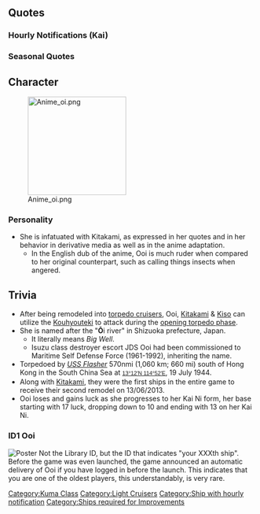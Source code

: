 {{ShipPageHeader}}

==Quotes==
{{ShipQuotes
|Introduction = こんにちは。軽巡洋艦大井です。どうぞよろしくお願い致しますね
|Introduction/En = Hello. I'm Light Cruiser Ooi. Pleased to make your acquaintance.

|Introduction/Kai = 重雷装艦、大井です。ところで北上さんはどこかしら？
|Introduction/Kai/En = I'm torpedo cruiser Ooi. By the way, I wonder where Kitakami-san is.

|Library = 球磨型軽巡洋艦の４番艦、大井よ。<br>神戸生まれなの。<br>平時は海軍兵学校練習艦として活躍したのよ？<br>もちろん、真打ちは、重雷装艦へのモデルチェンジよね？頑張るわ！
|Library/En = I'm Ooi, fourth ship in the Kuma-class light cruisers.<br>I was born in Kobe.<br>I'm an active practice ship at the Navy School, you know?<br>Of course, I'll change into a torpedo cruiser if I need to fight for real. Nice to meet you!

|Library/Kai = 重雷装艦バージョンの大井です。<br>圧倒的な水雷戦力を期待されたけど、出番がなかなかなかったの。<br>今度は活躍して見せるわ。みていてね！
|Library/Kai/En = It's Ooi, torpedo cruiser edition.<br>My torpedo powers were counted in, but I didn't have much of the limelight.<br>I'll show you what I'm made of this time. Keep your eyes open!
|Library/Kai/Note = 重雷装巡洋艦 = torpedo cruiser. '重' also means also 'enormous,' 'extreme,' etc. Not 'heavy' in this context. 重雷装艦 = torpedo ship.

|Secretary 1 = 演習ですか？
|Secretary 1/En = Is this some sort of drill?

|Secretary 2 = 北上さん？　あ、提督、なんですか？
|Secretary 2/En = Kitakami-san? Ah, Admiral, what is the matter?

|Secretary 3 = 提督…この手はなんですか…？　何かの演習ですか？　…撃ってもいいですか？
|Secretary 3/En = Admiral.. what's with that hand? Is this some sort of drill? May I shoot it?

|Secretary 3/Kai = 提督も気になります？そう、足にいっぱい付いたんですよ！･･･って触りすぎなので、提督に２０発撃っていいですか？
|Secretary 3/Kai/En = You like them too, Admiral? Yes, I have a lot attached to my legs! ...but you've touched them too much, so how about eating 20 of them?

|Idle = 北上さん、大丈夫かなぁ……。私がいないと心配だなぁ……ん……心配……きっと、そう、きっと何か起きてる！私、行かなきゃ！
|Idle/En = Will Kitakami-san be alright?..... I'm getting worried as I'm not with her... Hmm... I'm so worried... It's definitely, yes, there's definitely something that's about to happen! I have to go now!

|Secretary Married = 提督？他の娘がどうしたって？…え？違う？ふぅ～ん…ならいいの、なら...。
|Secretary Married/En = Admiral? What happened to the other girls, you say? Eh...? That's not it? Hmm, it's okay then.. It's okay...
|Secretary Married/Note = It's somewhat a sign she's a Yan

|Wedding = 北上さん！・・・なんだ提督なの？あ、いえいいんですけど・・・はい、提督も愛してます！
|Wedding/En = Kitakami-san!... oh ,it's the Admiral? Ah, no, it's fine.. yes, I love the Admiral too!
|Wedding/Note = (as in, loves the Admiral as well as KTKM)

|Wedding/Kai = たった二人の重雷装艦、私を選んでいいの？…私を裏切ったら海に沈めるけどね…
|Wedding/Kai/En = Of the two Torpedo cruisers, you chose me, right?... If you betray me, I'll sink you in the ocean, you know...
|Wedding/Kai/Note = Rather hypocritical, since she already has an interest towards KTKM (There's actually three CLTs now).

|Looking At Scores = 提督にお知らせが来ています
|Looking At Scores/En = There is a new message for you, Admiral.

|Looking At Scores/Kai = 提督に、お知らせみたいです
|Looking At Scores/Kai/En = It seems there is a message for you, Admiral.

|Looking At Scores/Kai Ni = 情報を確認するのですね、提督。
|Looking At Scores/Kai Ni/En = Checking on the report, Admiral.

|Joining A Fleet = 大井、水雷戦隊、出撃します
|Joining A Fleet/En = Ooi, Torpedo Squadron, sortie.

|Joining A Fleet/Kai = 重雷装艦、大井。出撃します！
|Joining A Fleet/Kai/En = Torpedo Cruiser Ooi, heading out!

|Equipment 1 = ふふっ、ちょっと嬉しい
|Equipment 1/En = Fufu~, I'm a little happy.

|Equipment 1/Kai = 九三式酸素魚雷って…冷たくて、素敵
|Equipment 1/Kai/En = These Type-93 Oxygen Torpedoes are so cool... and marvelous.

|Equipment 2 = あの、他の艦も強くしてあげて
|Equipment 2/En = Um, please strengthen the other ships too.
|Equipment 2/Note = *Ktkm-san *cough cough*

|Equipment 2/Kai = この魚雷火力、上手く使ってほしいな
|Equipment 2/Kai/En = I want to be able use my torpedoes to their maximum abilities.

|Equipment 2/Kai Ni = ふっふっふ……誰も私たちの前を遮れないわ。……あら、肩に糸屑が。はい、大丈夫です。
|Equipment 2/Kai Ni/En = Hehehe... Nobody will get in our way anymore...  Ah, there's a speck of dust on my shoulder. OK, I'm good.

|Equipment 3 = まあ、いいかな
|Equipment 3/En = Well, I guess this works.

|Equipment 3/Kai = 北上さんがいいって言うなら
|Equipment 3/Kai/En = If Kitakami is fine with it, go ahead.

|Equipment 3/Kai Ni = まあまあ、かな？
|Equipment 3/Kai Ni/En = This should be OK.

|Supply = そう、燃料と酸素魚雷を満載してね……ふふ……。これでまた、戦えます！
|Supply/En = Yep, be sure to pack me with fuel and torpedoes okay? Fufu, this way I can fight again.

|Docking Minor = はい、少し休んできますね。
|Docking Minor/En = Yes, I'll be taking a short break.

|Docking Major = ちっ、なんて指揮…あっ、いえ、なんでもありませーん。うふふっ。
|Docking Major/En = Tsk, what terrible command- no, it's nothing~. Ufufu.
|Docking Major/Note = She has a habit of insulting the commander

|Docking Major/Kai = 作戦が悪いのよ……あっ！いえ、私が至らなくてごめんなさい。
|Docking Major/Kai/En = That strategy was horrible... No, sorry for my incompetence.

|Docking Major/Kai Ni = 完全に作戦が悪いのよ……あっ！いえ、私が至らなくてごめんなさい。
|Docking Major/Kai Ni/En = It's all the campaign's fault! No, sorry for my incompetence.

|Docking Complete = よかった、艦の修理が終わったって。
|Docking Complete/En = The ship reparation is concluded, that's a relief.

|Docking Complete/Kai = そうね。艦の修理が終わったって。
|Docking Complete/Kai/En = That's right, a ship is fully repaired.

|Construction = 嬉しい。新しい仲間が到着しました
|Construction/En = I'm so happy that a new friend has arrived.

|Construction/Kai = 新しい仲間が艦隊に加わりました。
|Construction/Kai/En = A new friend has joined our fleet.

|Construction/Kai Ni = え？新しい艦？…ちっ、また邪魔な娘が。いえ、なんでもないの。
|Construction/Kai Ni/En = Eh? A new ship? ...Tch, another nuisance. No, it's nothing.

|Returning From Sortie = 艦隊が帰投しました、みんなお疲れ様
|Returning From Sortie/En = The fleet has returned. Thanks, everyone.

|Returning From Sortie/Kai = 艦隊が作戦終了です。お疲れ様ね。
|Returning From Sortie/Kai/En = The campaign has ended. Good work.

|Starting A Sortie = 大井、出ます！みんな、遅れないで！
|Starting A Sortie/En = Ooi, sortieing! Don't fall behind, everyone!

|Starting A Sortie/Kai = さぁ、酸素魚雷を撃ちまくりに、出撃よ！
|Starting A Sortie/Kai/En = Now, let's go and fire these oxygen torpedoes up!

|Starting A Sortie/Kai Ni = さぁ、冷たくて素敵な酸素魚雷、本当の力を叩きつけてやるのよ！
|Starting A Sortie/Kai Ni/En = Now, I will strike with the true power of these wonderfully cold oxygen torpedoes!

|Battle Start = 私、砲雷撃戦て聞くと、燃えちゃいます
|Battle Start/En = I get all worked up when I hear about exchanging shells!

|Battle Start/Kai = さぁ、いっくわよぉ
|Battle Start/Kai/En = Ok, here I go!

|Attack = そうね、もう遅いわよ
|Attack/En = Yeah, you're too slow.

|Attack/Kai = 酸素魚雷！20発！発射です！
|Attack/Kai/En = Oxygen Torpedoes! 20 shots! Launching!

|Attack/Kai Ni = 海の藻屑となりなさいなっ！
|Attack/Kai Ni/En = Become scrap at the bottom of the sea!
|Attack/Kai Ni/Note = Same as Base Night Attack line

|Night Battle = 北上さんを傷つけるのは、誰？
|Night Battle/En = Who's the one that hurt Kitakami?
|Night Battle/Note = Abukuma.

|Night Battle/Kai = 北上さんを傷つけるのは、誰？
|Night Battle/Kai/En = Who's the one that hurt Kitakami?

|Night Attack = 海の藻屑となりなさいなっ！
|Night Attack/En = Become scrap at the bottom of the sea!

|Night Attack/Kai = 九三式酸素魚雷やっちゃってよ！
|Night Attack/Kai/En = Type-93 Oxygen Torpedoes, launching!

|MVP = あら、私？うふふ、悪い気持ちじゃないわね。また頑張ります
|MVP/En = Oh, me? Ufufu, that isn't such a bad feeling. I'll try my best again!

|MVP/Kai = 私ですかぁ？いやだ、困ってしまいますぅ♪って、あれ、北上さん…？今の、北上さんは見ててくれたの！？ねぇ！
|MVP/Kai/En = I'm the one? Aww, I'm loss for words♪ Eh, Kitakami-san...? Did Kitakami-san see that!? Did she!?

|Minor Damage 1 = うぁあぁぁっ
|Minor Damage 1/En = Aaaaargh!

|Minor Damage 1/Kai = やだ、痛いじゃない！
|Minor Damage 1/Kai/En = Hey, that hurts!

|Minor Damage 2 = うっぅん、痛いったら
|Minor Damage 2/En = Ouch! It hurts!

|Minor Damage 2/Kai = も、もう･･･　もう怒ったわ！
|Minor Damage 2/Kai/En = G-geez... NOW I'm angry!

|Major Damage = やられちゃった…？修理しなくちゃ。
|Major Damage/En = They got me... I'll need to get repaired.

|Major Damage/Kai = やだ！？魚雷発射管がボロボロじゃない！
|Major Damage/Kai/En = Oh no! My torpedo tubes are in tatters now!

|Sunk = 敵艦隊、かなり削ってやれた…？　…そう、ならいいわ。沈んであげる…
|Sunk/En = I wonder if we've worn down the enemy fleet...? Really? That's fine. I'll sink them...

|Sunk/Kai = 重雷装艦として沈むのも、悪くはないわね……
|Sunk/Kai/En = I guess it isn't bad... to sink as a Torpedo Cruiser...
}}

===Hourly Notifications (Kai)===
{{Shiphourly
| 00JP = ちょうど零時を回ったところです、提督。夜更けですね。
| 00EN = Admiral, midnight has just came around again. It's late night.
| 00Note = 
| 01JP = 現在時刻、マルヒトマルマル。え…？硬い…ですか？そっ、そうですか…
| 01EN = The time is currently at 0100. Eh...? It sounds too strict? I-I see...
| 01Note = 
| 02JP = 現在じーー…あ、いいえ、マルフタマルマルです。提督、こんな感じならどうですか？
| 02EN = The time is――... Ah, I mean, it's 0200. Do you prefer it like this, Admiral?
| 02Note = 
| 03JP = マルサンマルマル。…まったく、うるさいわね。時報の言い方なんて細かいことを…いっいいえ！マルサンマルマル、です！
| 03EN = 0300. ...Geez, so annoying. Being picky even in the way I make the hourly announcements... N-Nothing! It's 0300, sir!
| 03Note = 
| 04JP = マルヨン…マルマルです…提督？提督…？寝てたのかしら？…これはチャンスだわ！
| 04EN = It's 04...00... Admiral? Admiral...? Did he go to sleep? ...THIS IS MY CHANCE!
| 04Note = 
| 05JP = マルゴーマルマルっ。北上さんの所に行かなくては！！そうよ、きっと困ってるに決まっているの！北上さぁああああああん！！
| 05EN = 0500. I need to go to Kitakami-san's side!! Yes, she is definitely troubled! Kitakami-saaaaaaaaaan!!
| 05Note = 
| 06JP = マルロクマルマル！　北上さん、大丈夫っ、無事！？　だ、大丈夫のようね……えっ？　この包丁？　あ、朝ごはんの……
| 06EN = 0600!  Kitakami-san, are you okay, are you safe!? I-it looks like you're fine... Eh? This knife? Ah, it's for making breakfast...
| 06Note = 
| 07JP = マルナナ、マルマル…そう、朝ごはんの、支度を、してあげようと思って…っ。 お味噌汁の具、今日は、お麩でいい…？
| 07EN = 07,00... Yes, I was thinking, of preparing, breakfast... For today's miso soup, are you okay with gluten?
| 07Note = Gluten is the literal translation of [[wikipedia:Wheat_gluten_(food)#Japanese|''fu'']], which is a type of wheat gluten that is rather commonly used in cooking in Japan.
| 08JP = マルハチマルマル。はいっ、北上さんのために、腕によりをかけて作った朝ごはん！どうぞ召し上がれ♪…美味しい？よかったぁ♪
| 08EN = 0800. Alright, for Kitakami-san's sake, I made breakfast with a quality that is above my skill level! Please go ahead and eat up♪ ...It's delicious? I'm relieved♪
| 08Note = 
| 09JP = マルキュウマルマル。 え、持ち場に戻れって？ そんなぁ…
| 09EN = 0900. Eh, shouldn't I return to my post? But...
| 09Note = 
| 10JP = ヒトマルマルマル。提督、ただいま…どこに行っていたかって？ …そんなの、北上さんのところに決まってるじゃないのっ！！
| 10EN = 1000. Admiral, I'm back... Where did I go? ...Isn't it obvious, of course it's to Kitakami-san's place!!
| 10Note = 
| 11JP = ヒトヒトマルマル。あの…提督？何でそんなに頭を抱えているの？お風邪ですか！？ええっと、風邪薬はっと…。
| 11EN = 1100. Um... Admiral? Why are you holding your head like that? Did you get a flu!? Let's see, where is the flu medicine...
| 11Note = 
| 12JP = ヒトフタマルマルです。丁度お昼ですね。私、お昼作りましょうか？大丈夫です。料理は得意なんですよ、私。
| 12EN = It's 1200. It is now noon. Should I make some lunch? It's fine. I'm good at cooking.
| 12Note = 
| 13JP = ヒトサンマルマル。さぁ召し上がれ！え？これ…？勿論オムライスです！ケチャップで何か書いてあげましょうか？
| 13EN = 1300. Go on, eat up! Eh? What is this...? It's obviously omelette rice! Should I write something with the ketchup?
| 13Note = 
| 14JP = ヒトヨンマルマルです。提督、何ですか？その怪訝な顔は。別に、お昼に毒なんて入っていませんよ？失礼ですね。
| 14EN = It's 1400. What is it, Admiral? What's with that look of doubt on your face. I didn't do anything like poison your lunch, you know? How rude.
| 14Note = 
| 15JP = ヒトゴーマルマル。そろそろ真面目に作戦を遂行しなければいけませんね。…ええ、しっかりやりましょう！
| 15EN = 1500. It's about time to seriously go out for some sorties now I guess. ..Yes, I'll do my best!
| 15Note = 
| 16JP = ヒトロクマルマル。えっと…遠征任務、艦隊は、どうしましょうか、提督？
| 16EN = 1600. Um... For the expedition, what should the fleet do, Admiral?
| 16Note = 
| 17JP = ヒトナナマルマルです。あらやだ、もうすぐ夕食の時間ですね。私、ちょっと夕食の仕込み、してきますね。
| 17EN = It's 1700. Oh my, It's nearly dinner time. I'll prepare dinner food for a while.
| 17Note = 
| 18JP = 現在時刻、ヒトハチマルマル。この鍋は何かですって？勿論、愛情たっぷりの、大井特製カレーです！行ってきます！
| 18EN = The time is currently at 1800. What kind of pot is this, you ask? It's certainly, my special curry, fulfilled with my love! I'm leaving!
| 18Note = 
| 19JP = ヒトキュウマルマル。北上さーん♪たまたまカレーを作りすぎてしまったの！よかったら、一緒に食べましょぉぉお！
| 19EN = 1900. Kitakami-san♪ I accidentally cooked too much curry! If you don't mind, let's eat togetheeeeR!
| 19Note = It's definitely ''not'' accidental on Ooi's part...
| 20JP = フタマルマルマル。ほら、提督の分もちゃんとありますから。え？美味しい…？体が熱くなってきた？そうでしょう？
| 20EN = 2000. See, there's a curry for Admiral too. Eh? It's delicious...? Your body is getting hotter? You see?
| 20Note = 
| 21JP = 現在時刻、フタヒトマルマル。さ、洗い物もして、火の周りもオッケー、と。今日も疲れましたね、提督。ふぅ…。
| 21EN = It is now 2100. Let's see, we're done washing up, the area around the fire is okay too. Good work for today, Admiral. Fuu...
| 21Note = 
| 22JP = フタフタマルマル。チッ、まーた軽巡が一隻騒いでるわね…。提督、私、ちょっと文句言ってきてもいい？ぁ、そ…そう？
| 22EN = 2200. Tsk, That one light cruiser is making such a noise A―GAIN... Admiral, Can I go to complain her? Ah, O...Okay?
| 22Note = [[Sendai]]?
| 23JP = フタサンマルマル。提督、今日もお疲れ様です。北上さん、もう寝たかなぁ？
| 23EN = 2300. Admiral, Thank you for your hard work today. Is Kitakami-san already sleeping?
| 23Note = 
}}

===Seasonal Quotes===
{{Shipquoteseasonal
|EndofYear2014 = もぉ、なんだって年末年始はこう忙しいのかしら...あ、大掃除、頑張ります！
|EndofYear2014_EN = Geez, why is the end of the year is such a busy time... ah, cleaning, I will do my best!
|EndofYear2014_Clip = {{Audio|file=Ooi_End_of_Year_2014.ogg}}
|EndofYear2014_Note = Same as [[Seasonal/End_of_Year_2015|End of Year 2015]]

|NewYear2015 = 北上さん！！あけましておめでとうございます！！っ今年も！ …あっ提督？提督も今年もどうぞよろしくおねがい致します。はい
|NewYear2015_EN = Kitakami-san, Happy New Year! This year-... Oh, Admiral? I will be in your care again this year too. Yep!
|NewYear2015_Clip = {{Audio|file=Ooi_2015newyear.ogg}}
|NewYear2015_Note = Also appeared on [[Seasonal/New_Year_2016|New Year 2016]]

|Valentine2015 = バ、バレンタイン…今年こそは決戦ね！　うふふ、ふふ…うっ？！　は、鼻血が？　あははは…
|Valentine2015_EN = Va-Valentine's.... Surely this year will be the decisive battle! Ufufu, fufu....uu?! Ah, my nose is bleeding! Ahahaha....
|Valentine2015_Clip = {{Audio|file=Ooi Valentine 2015.ogg}}
|Valentine2015_Note = 

|SecondAnniversary2015 = 今日は大切な日！ここはやっぱり北上さんと過ごさないと！北上さぁーん！
|SecondAnniversary2015_EN = Today's an important day! During a day like this, it's the best to spend the day with Kitakami-san! Kitakami-saaann! 
|SecondAnniversary2015_Clip = {{Audio|file=Ooi_Second_Anniversary.ogg}}
|SecondAnniversary2015_Note =

|EarlySummer2015 = もうすぐ夏ね！北上さんとお揃い水着買わなくちゃ、うふうふうふふふ
|EarlySummer2015_EN = Summer is very soon isn't it? Got to go buy a matching set of (similarly styled as Kitakami's) swimsuits. Ufufuufufufu
|EarlySummer2015_Clip = {{Audio|file=Ooi_Early_Summer_2015.ogg}}
|EarlySummer2015_Note = 

|ThirdAnniversary2016 = 今日は大切な日、ここはやっぱり北上さんと過ごさないと。北上さあーーーーーん
|ThirdAnniversary2016_EN = Today's an important day! During a day like this, it's the best to spend the day with Kitakami-san! Kitakami-saaaaan!
|ThirdAnniversary2016_Clip = {{Audio|file=Ooi_Second_Anniversary.ogg}}
|ThirdAnniversary2016_Note = From [[Seasonal/Second_Anniversary]]
}}

==Character==
[[File:Anime oi.png|thumb|200px]]
<!--
=== Appearance ===
-->
===Personality===
* She is infatuated with Kitakami, as expressed in her quotes and in her behavior in derivative media as well as in the anime adaptation.
** In the English dub of the anime, Ooi is much ruder when compared to her original counterpart, such as calling things insects when angered.

==Trivia==
* After being remodeled into [[:Category:Torpedo_Cruisers|torpedo cruisers]], Ooi, [[Kitakami]] & [[Kiso]] can utilize the [[Kouhyouteki]] to attack during the [[Combat#Combat_Stages|opening torpedo phase]].
* She is named after the "'''Ō'''i river" in Shizuoka prefecture, Japan.
** It literally means ''Big Well''.
** Isuzu class destroyer escort JDS Ooi had been commissioned to Maritime Self Defense Force (1961-1992), inheriting the name.
* Torpedoed by [[wikipedia:USS_Flasher_(SS-249)|''USS&nbsp;Flasher'']] 570nmi (1,060 km; 660 mi) south of Hong Kong in the South China Sea at <span class="plainlinks nourlexpansion" style="color:rgb(0,0,0);font-family:sans-serif;font-size:11.333334922790527px;line-height:17.270835876464844px;">[http://tools.wmflabs.org/geohack/geohack.php?pagename=Japanese_cruiser_%C5%8Ci&params=13_12_N_114_52_E_ 13°12′N 114°52′E]</span>, 19 July 1944.
* Along with [[Kitakami]], they were the first ships in the entire game to receive their second remodel on 13/06/2013.
* Ooi loses and gains luck as she progresses to her Kai Ni form, her base starting with 17 luck, dropping down to 10 and ending with 13 on her Kai Ni.

===ID1 Ooi===
[[File:Id1ooi.jpg|thumb|Poster]] Not the Library ID, but the ID that indicates "your XXXth ship". Before the game was even launched, the game announced an automatic delivery of Ooi if you have logged in before the launch. This indicates that you are one of the oldest players, this understandably, is very rare.

{{ShipPageFooter}}
[[Category:Kuma Class]]
[[Category:Light Cruisers]]
[[Category:Ship with hourly notification]]
[[Category:Ships required for Improvements]]